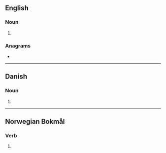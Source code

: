 ==English==

===Noun===
{{head|en|noun form}}

# {{plural of|stole|lang=en}}

===Anagrams===
* {{anagrams|en|a=elosst|losest|tossel}}

----

==Danish==

===Noun===
{{head|da|noun form|g=c}}

# {{inflection of|da|stol||indef|gen|p}}

----

==Norwegian Bokmål==

===Verb===
{{head|nb|verb form}}

# {{passive of|stole|lang=nb|nocat=1}}